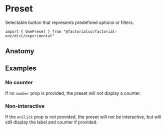 
<Meta of={PresetStories} />

# Preset

Selectable button that represents predefined options or filters.

```tsx
import { OnePreset } from "@factorialco/factorial-one/dist/experimental"
```

## Anatomy

<Canvas of={PresetStories.Default} />
<Controls of={PresetStories.Default} />

## Examples

### No counter

If no `number` prop is provided, the preset will not display a counter.

<Canvas of={PresetStories.NoNumber} />

### Non-interactive

If the `onClick` prop is not provided, the preset will not be interactive, but
will still display the label and counter if provided.

<Canvas of={PresetStories.NotInteractive} />
